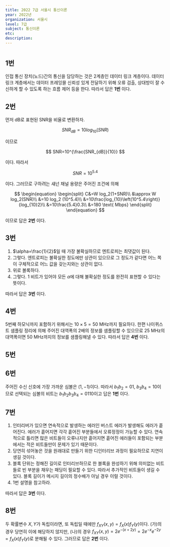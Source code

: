 ```yaml
---
title: 2022 7급 서울시 통신이론
year: 2022년
organization: 서울시
level: 7급
subject: 통신이론
etc:
description:
---
```


#

## 1번

인접 통신 장치(노드)간의 통신을 담당하는 것은 2계층인 데이터 링크 계층이다. 데이터 링크 계층에서는 데이터 프레잉믈 신뢰성 있게 전달하기 위해 오류 검출, 상대방이 잘 수신하게 할 수 있도록 하는 흐름 제어 등을 한다. 따라서 답은 **1번** 이다.

## 2번

먼저 dB로 표현된 SNR을 비율로 변환하자.

$$
SNR_{dB}=10 log_{10} (SNR)
$$

이므로

$$
SNR=10^{\frac{SNR_{dB}}{10}}
$$

이다. 따라서

$$
SNR=10^5.4
$$

이다. 그러므로 구하려는 섀넌 채널 용량은 주어진 조건에 의해

$$
\begin{equation}
\begin{split}
C&=W log_2(1+SNR)\\
&\approx W log_2(SNR)\\
&=10 log_2 (10^5.4)\\
&=10\frac{log_{10}\left(10^5.4\right)}{log_{10}2}\\
&=10\frac{5.4}0.3\\
&=180 \text{ Mbps}
\end{split}
\end{equation}
$$

이므로 답은 **2번** 이다.

## 3번

1. $\alpha=\frac{1}{2}$일 때 가장 불확실하므로 엔트로피는 최댓값이 된다.
2. 그렇다. 엔트로피는 불확실한 정도에만 상관이 있으므로 그 정도가 같다면 어느 쪽이 구체적으로 어느 값을 갖는지와는 상관이 없다.
3. 위로 볼록하다.
4. 그렇다. 1 비트가 있어야 모든 $\alpha$에 대해 불확실한 정도를 완전히 표현할 수 있다는 뜻이다.

따라서 답은 **3번** 이다.

## 4번

5번째 하모닉까지 포함하기 위해서는 $10\times5=50$ MHz까지 필요하다. 한편 나이퀴스트 샘플링 정리에 의해 주어진 대역폭의 2배의 정보를 샘플링할 수 있으므로 25 MHz의 대역폭이면 50 MHz까지의 정보를 샘플링해낼 수 있다. 따라서 답은 **4번** 이다.

## 5번

## 6번

주어진 수신 신호에 가장 가까운 심볼은 $(1,-1)$이다. 따라서 $b_1b_2=01$, $b_3b_4=10$이므로 선택되는 심볼의 비트는 $b_1b_2b_3b_4=0110$이고 답은 **1번** 이다.

## 7번

1. 인터리버가 있으면 연속적으로 발생하는 에러인 버스트 에러가 발생해도 에러가 흩어진다. 에러가 흩어지면 각각 흩어진 부분들에서 오류정정이 가능할 수 있다. 연속적으로 틀리면 많은 비트들이 오류나지만 흩어지면 흩어진 에러들이 포함되는 부분에서는 적은 비트들만이 문제가 있기 때문이다.
2. 당연히 섞어놓은 것을 원래대로 만들기 위한 디인터리브 과정이 필요하므로 지연이 생길 것이다.
3. 블록 단위는 정해진 길이로 인터리브하므로 한 블록을 완성하기 위해 의미없는 비트들로 빈 부분을 채우는 패딩이 필요할 수 있다. 따라서 추가적인 비트들이 생길 수 있다. 블록 길이가 메시지 길이의 정수배가 아닐 경우 이럴 것이다.
4. 1번 설명을 참고하라.

따라서 답은 **3번** 이다.

## 8번

두 확률변수 $X,Y$가 독립이라면, 또 독립일 때에만 $f_{XY}(x,y)=f_X(x)f_Y(y)$이다. (가)의 경우 당연히 이에 해당하지 않지만, (나)의 경우 $f_{XY}(x,y)=2e^{-(x+2y)}=2e^{-x}e^{-2y}=f_X(x)f_Y(y)$로 분해될 수 있다. 그러므로 답은 **2번** 이다.
